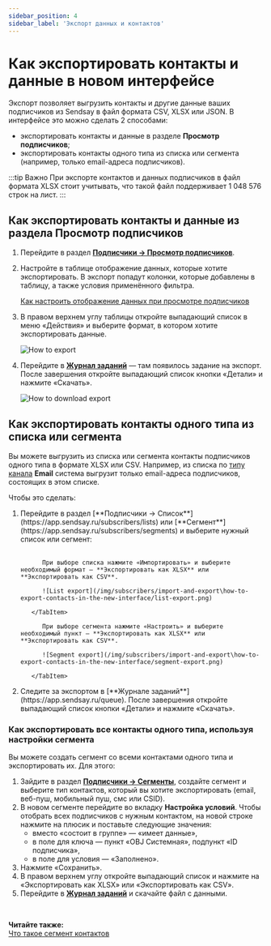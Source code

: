 ```yaml
---
sidebar_position: 4
sidebar_label: 'Экспорт данных и контактов'
---
```



# Как экспортировать контакты и данные в новом интерфейсе

Экспорт позволяет выгрузить контакты и другие данные ваших подписчиков из Sendsay в файл формата CSV, XLSX или JSON. В интерфейсе это можно сделать 2 способами:

- экспортировать контакты и данные в разделе **Просмотр подписчиков**;
- экспортировать контакты одного типа из списка или сегмента (например, только email-адреса подписчиков).

:::tip Важно
При экспорте контактов и данных подписчиков в файл формата XLSX стоит учитывать, что такой файл поддерживает 1 048 576 строк на лист.
:::

## Как экспортировать контакты и данные из раздела Просмотр подписчиков

1. Перейдите в раздел [**Подписчики → Просмотр подписчиков**](https://app.sendsay.ru/subscribers/contacts).
2. Настройте в таблице отображение данных, которые хотите экспортировать. В экспорт попадут колонки, которые добавлены в таблицу, а также условия применённого фильтра.

   [Как настроить отображение данных при просмотре подписчиков](https://docs.sendsay.ru/subscribers/contacts/how-to-display-data/)

3. В правом верхнем углу таблицы откройте выпадающий список в меню «Действия» и выберите формат, в котором хотите экспортировать данные.

   ![How to export](/img/subscribers/import-and-export\how-to-export-contacts-in-the-new-interface/how-to-export.png)

4. Перейдите в [**Журнал заданий**](https://app.sendsay.ru/queue) — там появилось задание на экспорт. После завершения откройте выпадающий список кнопки «Детали» и нажмите «Скачать».

   ![How to download export](/img/subscribers/import-and-export\how-to-export-contacts-in-the-new-interface/how-to-download-export.png)

## Как экспортировать контакты одного типа из списка или сегмента

Вы можете выгрузить из списка или сегмента контакты подписчиков одного типа в формате XLSX или CSV. Например, из списка по [типу канала](https://docs.sendsay.ru/getting-started/glossary/#т) **Email** система выгрузит только email-адреса подписчиков, состоящих в этом списке.

Чтобы это сделать:

<ol>
<li>  Перейдите в раздел [**Подписчики → Список**](https://app.sendsay.ru/subscribers/lists) или [**Сегмент**](https://app.sendsay.ru/subscribers/segments) и выберите нужный список или сегмент:</li>
<br/>
    <Tabs>

<TabItem value="key1" label="Экспорт из списка" default>

          При выборе списка нажмите «Импортировать» и выберите необходимый формат — **Экспортировать как XLSX** или **Экспортировать как CSV**.

          ![List export](/img/subscribers/import-and-export\how-to-export-contacts-in-the-new-interface/list-export.png)

       </TabItem>

<TabItem value="key2" label="Экспорт из сегмента" default>

          При выборе сегмента нажмите «Настроить» и выберите необходимый пункт — **Экспортировать как XLSX** или **Экспортировать как CSV**.

          ![Segment export](/img/subscribers/import-and-export\how-to-export-contacts-in-the-new-interface/segment-export.png)

       </TabItem>

</Tabs>

<li>  Следите за экспортом в [**Журнале заданий**](https://app.sendsay.ru/queue). После завершения откройте выпадающий список кнопки «Детали» и нажмите «Скачать».</li>
</ol>

### Как экспортировать все контакты одного типа, используя настройки сегмента

Вы можете создать сегмент со всеми контактами одного типа и экспортировать их. Для этого:

1. Зайдите в раздел [**Подписчики → Сегменты**](https://app.sendsay.ru/subscribers/segments), создайте сегмент и выберите тип контактов, который вы хотите экспортировать (email, веб-пуш, мобильный пуш, смс или CSID).
2. В новом сегменте перейдите во вкладку **Настройка условий**. Чтобы отобрать всех подписчиков с нужным контактом, на новой строке нажмите на плюсик и поставьте следующие значения:
   - вместо «состоит в группе» — «имеет данные»,
   - в поле для ключа — пункт «OBJ Системная», подпункт «ID подписчика»,
   - в поле для условия — «Заполнено».
3. Нажмите «Сохранить».
4. В правом верхнем углу откройте выпадающий список и нажмите на «Экспортировать как XLSX» или «Экспортировать как CSV».
5. Перейдите в [**Журнал заданий**](https://app.sendsay.ru/queue) и скачайте файл с данными.

<br />

**Читайте также:**<br/>
[Что такое сегмент контактов](https://docs.sendsay.ru/subscribers/lists-and-segments/what-is-segment)

